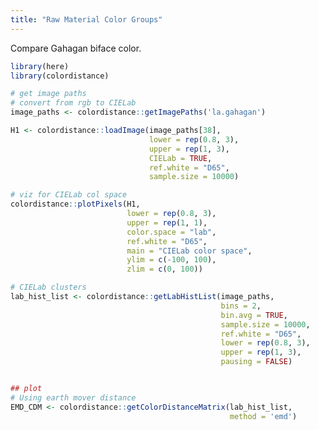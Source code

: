 ```yaml
---
title: "Raw Material Color Groups"
---
```


Compare Gahagan biface color.

```r
library(here)
library(colordistance)

# get image paths
# convert from rgb to CIELab
image_paths <- colordistance::getImagePaths('la.gahagan')

H1 <- colordistance::loadImage(image_paths[38], 
                               lower = rep(0.8, 3), 
                               upper = rep(1, 3),
                               CIELab = TRUE, 
                               ref.white = "D65", 
                               sample.size = 10000)

# viz for CIELab col space
colordistance::plotPixels(H1,
                          lower = rep(0.8, 3), 
                          upper = rep(1, 1), 
                          color.space = "lab", 
                          ref.white = "D65", 
                          main = "CIELab color space",
                          ylim = c(-100, 100), 
                          zlim = c(0, 100))

# CIELab clusters
lab_hist_list <- colordistance::getLabHistList(image_paths, 
                                               bins = 2,
                                               bin.avg = TRUE,
                                               sample.size = 10000,
                                               ref.white = "D65", 
                                               lower = rep(0.8, 3), 
                                               upper = rep(1, 3), 
                                               pausing = FALSE)


## plot
# Using earth mover distance
EMD_CDM <- colordistance::getColorDistanceMatrix(lab_hist_list,
                                                 method = 'emd')
```

